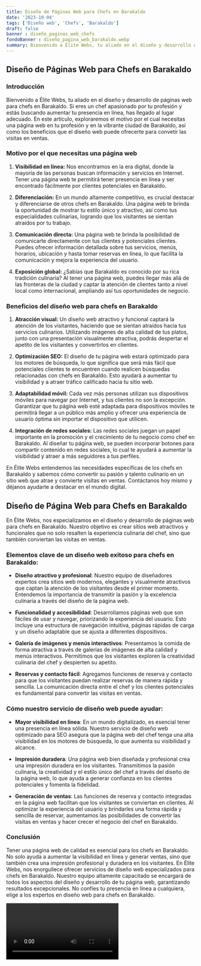 ```yaml
---
title: Diseño de Páginas Web para Chefs en Barakaldo
date: '2023-10-04'
tags: ['Diseño web', 'Chefs', 'Barakaldo']
draft: false
banner : diseño_paginas_web_chefs
fondoBanner : diseño_pagina_web_barakaldo.webp
summary: Bienvenido a Élite Webs, tu aliado en el diseño y desarrollo de páginas web para chefs en Barakaldo. Si eres un chef apasionado por tu profesión y estás buscando aumentar tu presencia en línea, has llegado al lugar adecuado. En este artículo, exploraremos el motivo por el cual necesitas una página web en tu profesión y en la vibrante ciudad de Barakaldo, así como los beneficios que el diseño web puede ofrecerte para convetir las visitas en ventas.
---
```


## Diseño de Páginas Web para Chefs en Barakaldo

### Introducción

Bienvenido a Élite Webs, tu aliado en el diseño y desarrollo de páginas web para chefs en Barakaldo. Si eres un chef apasionado por tu profesión y estás buscando aumentar tu presencia en línea, has llegado al lugar adecuado. En este artículo, exploraremos el motivo por el cual necesitas una página web en tu profesión y en la vibrante ciudad de Barakaldo, así como los beneficios que el diseño web puede ofrecerte para convetir las visitas en ventas.

### Motivo por el que necesitas una página web

1. **Visibilidad en línea:** Nos encontramos en la era digital, donde la mayoría de las personas buscan información y servicios en Internet. Tener una página web te permitirá tener presencia en línea y ser encontrado fácilmente por clientes potenciales en Barakaldo.

2. **Diferenciación:** En un mundo altamente competitivo, es crucial destacar y diferenciarse de otros chefs en Barakaldo. Una página web te brinda la oportunidad de mostrar tu estilo único y atractivo, así como tus especialidades culinarias, logrando que los visitantes se sientan atraídos por tu trabajo.

3. **Comunicación directa:** Una página web te brinda la posibilidad de comunicarte directamente con tus clientes y potenciales clientes. Puedes ofrecer información detallada sobre tus servicios, menús, horarios, ubicación y hasta tomar reservas en línea, lo que facilita la comunicación y mejora la experiencia del usuario.

4. **Exposición global:** ¿Sabías que Barakaldo es conocido por su rica tradición culinaria? Al tener una página web, puedes llegar más allá de las fronteras de la ciudad y captar la atención de clientes tanto a nivel local como internacional, ampliando así tus oportunidades de negocio.

### Beneficios del diseño web para chefs en Barakaldo

1. **Atracción visual:** Un diseño web atractivo y funcional captará la atención de los visitantes, haciendo que se sientan atraídos hacia tus servicios culinarios. Utilizando imágenes de alta calidad de tus platos, junto con una presentación visualmente atractiva, podrás despertar el apetito de los visitantes y convertirlos en clientes.

2. **Optimización SEO:** El diseño de tu página web estará optimizado para los motores de búsqueda, lo que significa que será más fácil que potenciales clientes te encuentren cuando realicen búsquedas relacionadas con chefs en Barakaldo. Esto ayudará a aumentar tu visibilidad y a atraer tráfico calificado hacia tu sitio web.

3. **Adaptabilidad móvil:** Cada vez más personas utilizan sus dispositivos móviles para navegar por Internet, y tus clientes no son la excepción. Garantizar que tu página web esté adaptada para dispositivos móviles te permitirá llegar a un público más amplio y ofrecer una experiencia de usuario óptima sin importar el dispositivo que utilicen.

4. **Integración de redes sociales:** Las redes sociales juegan un papel importante en la promoción y el crecimiento de tu negocio como chef en Barakaldo. Al diseñar tu página web, se pueden incorporar botones para compartir contenido en redes sociales, lo cual te ayudará a aumentar la visibilidad y atraer a más seguidores a tus perfiles.

En Élite Webs entendemos las necesidades específicas de los chefs en Barakaldo y sabemos cómo convertir su pasión y talento culinario en un sitio web que atrae y convierte visitas en ventas. Contáctanos hoy mismo y déjanos ayudarte a destacar en el mundo digital.

<GifSeo />

<Cta />

## Diseño de Página Web para Chefs en Barakaldo

En Élite Webs, nos especializamos en el diseño y desarrollo de páginas web para chefs en Barakaldo. Nuestro objetivo es crear sitios web atractivos y funcionales que no solo resalten la experiencia culinaria del chef, sino que también conviertan las visitas en ventas.

### Elementos clave de un diseño web exitoso para chefs en Barakaldo:

- **Diseño atractivo y profesional**: Nuestro equipo de diseñadores expertos crea sitios web modernos, elegantes y visualmente atractivos que captan la atención de los visitantes desde el primer momento. Entendemos la importancia de transmitir la pasión y la excelencia culinaria a través del diseño de la página web.

- **Funcionalidad y accesibilidad**: Desarrollamos páginas web que son fáciles de usar y navegar, priorizando la experiencia del usuario. Esto incluye una estructura de navegación intuitiva, páginas rápidas de carga y un diseño adaptable que se ajusta a diferentes dispositivos.

- **Galería de imágenes y menús interactivos**: Presentamos la comida de forma atractiva a través de galerías de imágenes de alta calidad y menús interactivos. Permitimos que los visitantes exploren la creatividad culinaria del chef y despierten su apetito.

- **Reservas y contacto fácil**: Agregamos funciones de reserva y contacto para que los visitantes puedan realizar reservas de manera rápida y sencilla. La comunicación directa entre el chef y los clientes potenciales es fundamental para convertir las visitas en ventas.

### Cómo nuestro servicio de diseño web puede ayudar:

- **Mayor visibilidad en línea**: En un mundo digitalizado, es esencial tener una presencia en línea sólida. Nuestro servicio de diseño web optimizado para SEO asegura que la página web del chef tenga una alta visibilidad en los motores de búsqueda, lo que aumenta su visibilidad y alcance.

- **Impresión duradera**: Una página web bien diseñada y profesional crea una impresión duradera en los visitantes. Transmitimos la pasión culinaria, la creatividad y el estilo único del chef a través del diseño de la página web, lo que ayuda a generar confianza en los clientes potenciales y fomenta la fidelidad.

- **Generación de ventas**: Las funciones de reserva y contacto integradas en la página web facilitan que los visitantes se conviertan en clientes. Al optimizar la experiencia del usuario y brindarles una forma rápida y sencilla de reservar, aumentamos las posibilidades de convertir las visitas en ventas y hacer crecer el negocio del chef en Barakaldo.

### Conclusión

Tener una página web de calidad es esencial para los chefs en Barakaldo. No solo ayuda a aumentar la visibilidad en línea y generar ventas, sino que también crea una impresión profesional y duradera en los visitantes. En Élite Webs, nos enorgullece ofrecer servicios de diseño web especializados para chefs en Barakaldo. Nuestro equipo altamente capacitado se encargará de todos los aspectos del diseño y desarrollo de tu página web, garantizando resultados excepcionales. No confíes tu presencia en línea a cualquiera, elige a los expertos en diseño web para chefs en Barakaldo.

<Video />

<CtaBot job='Chefs' city='Barakaldo'/>

<Gmaps query='Barakaldo+españa+maps' />